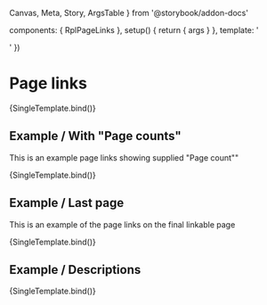   Canvas,
  Meta,
  Story,
  ArgsTable
} from '@storybook/addon-docs'

  components: { RplPageLinks },
  setup() {
    return { args }
  },
  template: '<div class="rpl-storybook__page"><RplPageLinks v-bind="args" /></div>'
})

<Meta
  title='Core/Navigation/Page links'
  component={RplPageLinks}
/>

# Page links

<ArgsTable of={RplPageLinks} />

<Canvas>
  <Story
    name='Page links'
    play={a11yStoryCheck}
    args={{
      prev: { description: 'Check out this page', url: '#page' },
      next: { description: 'Another page to look at', url: '#another-page' },
    }}
  >
    {SingleTemplate.bind()}
  </Story>
</Canvas>

## Example / With "Page counts"

This is an example page links showing supplied "Page count""

<Canvas>
  <Story
    name='Example/Count'
    play={a11yStoryCheck}
    args={{
      prev: { description: '2 of 5', url: '#page' },
      next: { description: '4 of 5', url: '#another-page' },
    }}
  >
    {SingleTemplate.bind()}
  </Story>
</Canvas>

## Example / Last page

This is an example of the page links on the final linkable page

<Canvas>
  <Story
    name='Example/Final page'
    play={a11yStoryCheck}
    args={{
      prev: { description: 'The title of a page', url: '#page' }
    }}
  >
    {SingleTemplate.bind()}
  </Story>
</Canvas>

## Example / Descriptions

<Canvas>
  <Story
    name='Example/Descriptions'
    play={a11yStoryCheck}
    args={{
      prev: { text: 'Custom label', description: 'Check out this page', url: '#page' },
      next: { text: 'Another custom label', description: 'Another page to look at like the others, but this one has an incredibly over-long description that should break a typical line with its outrageously dense verbiage', url: '#another-page' },
    }}
  >
    {SingleTemplate.bind()}
  </Story>
</Canvas>
